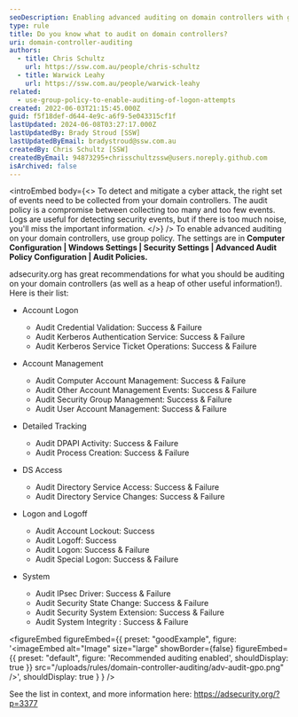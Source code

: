 ```yaml
---
seoDescription: Enabling advanced auditing on domain controllers with group policy settings for optimal security event detection and mitigation.
type: rule
title: Do you know what to audit on domain controllers?
uri: domain-controller-auditing
authors:
  - title: Chris Schultz
    url: https://ssw.com.au/people/chris-schultz
  - title: Warwick Leahy
    url: https://ssw.com.au/people/warwick-leahy
related:
  - use-group-policy-to-enable-auditing-of-logon-attempts
created: 2022-06-03T21:15:45.000Z
guid: f5f18def-d644-4e9c-a6f9-5e043315cf1f
lastUpdated: 2024-06-08T03:27:17.000Z
lastUpdatedBy: Brady Stroud [SSW]
lastUpdatedByEmail: bradystroud@ssw.com.au
createdBy: Chris Schultz [SSW]
createdByEmail: 94873295+chrisschultzssw@users.noreply.github.com
isArchived: false
---
```


<introEmbed
  body={<>
To detect and mitigate a cyber attack, the right set of events need to be collected from your domain controllers. The audit policy is a compromise between collecting too many and too few events. Logs are useful for detecting security events, but if there is too much noise, you'll miss the important information.
  </>}
/>
To enable advanced auditing on your domain controllers, use group policy. The settings are in **Computer Configuration | Windows Settings | Security Settings | Advanced Audit Policy Configuration | Audit Policies.**

adsecurity.org has great recommendations for what you should be auditing on your domain controllers (as well as a heap of other useful information!). Here is their list:

- Account Logon

  - Audit Credential Validation: Success & Failure
  - Audit Kerberos Authentication Service: Success & Failure
  - Audit Kerberos Service Ticket Operations: Success & Failure

- Account Management

  - Audit Computer Account Management: Success & Failure
  - Audit Other Account Management Events: Success & Failure
  - Audit Security Group Management: Success & Failure
  - Audit User Account Management: Success & Failure

- Detailed Tracking

  - Audit DPAPI Activity: Success & Failure
  - Audit Process Creation: Success & Failure

- DS Access

  - Audit Directory Service Access: Success & Failure
  - Audit Directory Service Changes: Success & Failure

- Logon and Logoff

  - Audit Account Lockout: Success
  - Audit Logoff: Success
  - Audit Logon: Success & Failure
  - Audit Special Logon: Success & Failure

- System

  - Audit IPsec Driver: Success & Failure
  - Audit Security State Change: Success & Failure
  - Audit Security System Extension: Success & Failure
  - Audit System Integrity : Success & Failure

<figureEmbed figureEmbed={{
  preset: "goodExample",
  figure: '<imageEmbed
  alt="Image"
  size="large"
  showBorder={false}
  figureEmbed={{
    preset: "default",
    figure: \'Recommended auditing enabled\',
    shouldDisplay: true
  }}
  src="/uploads/rules/domain-controller-auditing/adv-audit-gpo.png"
/>',
  shouldDisplay: true
} } />


See the list in context, and more information here: https://adsecurity.org/?p=3377
